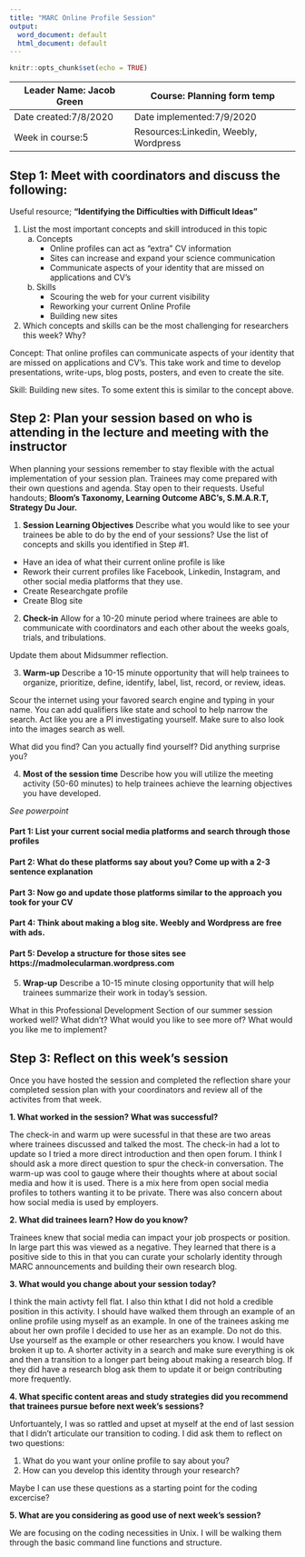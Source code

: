 ```yaml
---
title: "MARC Online Profile Session"
output:
  word_document: default
  html_document: default
---
```


```r
knitr::opts_chunk$set(echo = TRUE)
```

| Leader Name: Jacob Green | Course: Planning form temp            |
|--------------------------|---------------------------------------|
| Date created:7/8/2020    | Date implemented:7/9/2020             |
| Week in course:5         | Resources:Linkedin, Weebly, Wordpress |

## Step 1: Meet with coordinators and discuss the following:
Useful resource; **"Identifying the Difficulties with Difficult Ideas"**

1. List the most important concepts and skill introduced in this topic
    a. Concepts
        * Online profiles can act as "extra" CV information
        * Sites can increase and expand your science communication
        * Communicate aspects of your identity that are missed on applications and CV's

    b. Skills
        * Scouring the web for your current visibility
        * Reworking your current Online Profile
        * Building new sites

2. Which concepts and skills can be the most challenging for researchers this week? Why?

Concept: That online profiles can communicate aspects of your identity that are missed on applications and CV's. This take work and time to develop presentations, write-ups, blog posts, posters, and even to create the site.

Skill: Building new sites. To some extent this is similar to the concept above.

## Step 2: Plan your session based on who is attending in the lecture and meeting with the instructor
When planning your sessions remember to stay flexible with the actual implementation of your session plan. Trainees may come prepared with their own questions and agenda. Stay open to their requests. Useful handouts; **Bloom's Taxonomy, Learning Outcome ABC's, S.M.A.R.T, Strategy Du Jour.**

1. **Session Learning Objectives**
Describe what you would like to see your trainees be able to do by the end of your sessions? Use the list of concepts and skills you identified in Step #1. 

* Have an idea of what their current online profile is like
* Rework their current profiles like Facebook, Linkedin, Instagram, and other social media platforms that they use.
* Create Researchgate profile
* Create Blog site

2. **Check-in**
Allow for a 10-20 minute period where trainees are able to communicate with coordinators and each other about the weeks goals, trials, and tribulations.

Update them about Midsummer reflection.

3. **Warm-up**
Describe a 10-15 minute opportunity that will help trainees to organize, prioritize, define, identify, label, list, record, or review, ideas.

Scour the internet using your favored search engine and typing in your name. You can add qualifiers like state and school to help narrow the search. Act like you are a PI investigating yourself. Make sure to also look into the images search as well.

What did you find? Can you actually find yourself? Did anything surprise you?

4. **Most of the session time**
Describe how you will utilize the meeting activity (50-60 minutes) to help trainees achieve the learning objectives you have developed.

*See powerpoint*

#### Part 1: List your current social media platforms and search through those profiles
#### Part 2: What do these platforms say about you? Come up with a 2-3 sentence explanation
#### Part 3: Now go and update those platforms similar to the approach you took for your CV
#### Part 4: Think about making a blog site. Weebly and Wordpress are free with ads.
#### Part 5: Develop a structure for those sites see https://madmolecularman.wordpress.com

5. **Wrap-up**
Describe a 10-15 minute closing opportunity that will help trainees summarize their work in today's session. 

What in this Professional Development Section of our summer session worked well? What didn't? What would you like to see more of? What would you like me to implement?

## Step 3: Reflect on this week's session
Once you have hosted the session and completed the reflection share your completed session plan with your coordinators and review all of the activites from that week.

**1. What worked in the session? What was successful?**

The check-in and warm up were sucessful in that these are two areas where trainees discussed and talked the most. The check-in had a lot to update so I tried a more direct introduction and then open forum. I think I should ask a more direct question to spur the check-in conversation. The warm-up was cool to gauge where their thoughts where at about social media and how it is used. There is a mix here from open social media profiles to tothers wanting it to be private. There was also concern about how social media is used by employers.

**2. What did trainees learn? How do you know?**

Trainees knew that social media can impact your job prospects or position. In large part this was viewed as a negative. They learned that there is a positive side to this in that you can curate your scholarly identity through MARC announcements and building their own research blog. 

**3. What would you change about your session today?**

I think the main activty fell flat. I also thin kthat I did not hold a credible position in this activity. I should have walked them through an example of an online profile using myself as an example. In one of the trainees asking me about her own profile I decided to use her as an example. Do not do this. Use yourself as the example or other researchers you know. I would have broken it up to. A shorter activity in a search and make sure everything is ok and then a transition to a longer part being about making a research blog. If they did have a research blog ask them to update it or beign contributing more frequently.

**4. What specific content areas and study strategies did you recommend that trainees pursue before next week's sessions?**

Unfortuantely, I was so rattled and upset at myself at the end of last session that I didn't articulate our transition to coding. I did ask them to reflect on two questions:

1) What do you want your online profile to say about you? 
2) How can you develop this identity through your research?

Maybe I can use these questions as a starting point for the coding excercise?

**5. What are you considering as good use of next week's session?**

We are focusing on the coding necessities in Unix. I will be walking them through the basic command line functions and structure.


